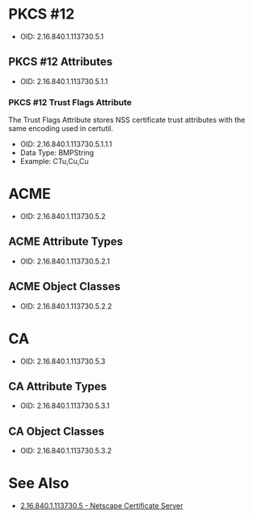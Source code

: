 = PKCS #12 =

* OID: 2.16.840.1.113730.5.1

== PKCS #12 Attributes ==

* OID: 2.16.840.1.113730.5.1.1

=== PKCS #12 Trust Flags Attribute ===

The Trust Flags Attribute stores NSS certificate trust attributes with the same encoding used in certutil.

* OID: 2.16.840.1.113730.5.1.1.1
* Data Type: BMPString
* Example: CTu,Cu,Cu

= ACME =

* OID: 2.16.840.1.113730.5.2

== ACME Attribute Types ==

* OID: 2.16.840.1.113730.5.2.1

== ACME Object Classes ==

* OID: 2.16.840.1.113730.5.2.2

= CA =

* OID: 2.16.840.1.113730.5.3

== CA Attribute Types ==

* OID: 2.16.840.1.113730.5.3.1

== CA Object Classes ==

* OID: 2.16.840.1.113730.5.3.2

= See Also =

* [https://www.alvestrand.no/objectid/2.16.840.1.113730.5.html 2.16.840.1.113730.5 - Netscape Certificate Server]